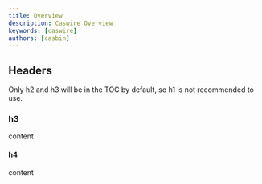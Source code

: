 ```yaml
---
title: Overview
description: Caswire Overview
keywords: [caswire]
authors: [casbin]
---
```


## Headers

Only h2 and h3 will be in the TOC by default, so h1 is not recommended to use.

### h3

content

#### h4

content
